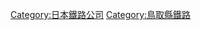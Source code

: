 {{Commonscat|Wakasa Railway}}
{{catmore}}
{{DEFAULTSORT:Wakasa Railway}}
[[Category:日本鐵路公司|Category:日本鐵路公司]]
[[Category:鳥取縣鐵路|Category:鳥取縣鐵路]]